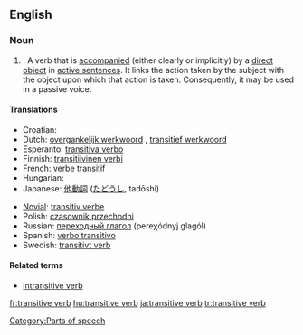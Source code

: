 {{wikipedia}}
==English==

===Noun===
{{en-noun|sg=[[transitive]] [[verb]]}}

# {{grammar}}: A verb that is [[accompanied]] (either clearly or implicitly) by a [[direct object]] in [[active sentence]]s. It links the action taken by the subject with the object upon which that action is taken.  Consequently, it may be used in a passive voice.

====Translations====
{{trans-top|a verb that is accompanied by a direct object}}
*Croatian: {{t-|hr|prijelazni glagol|m}}
*Dutch: [[overgankelijk werkwoord]] {{n}}, [[transitief werkwoord]] {{n}}
*Esperanto: [[transitiva verbo]]
*Finnish: [[transitiivinen verbi]]
*French: [[verbe transitif]] {{m}}
*Hungarian: {{t|hu|tárgyas ige}}
*Japanese: [[他動詞]] ([[たどうし]], tadōshi)
{{trans-mid}}
*[[Novial]]: [[transitiv verbe]]
*Polish: [[czasownik przechodni]] {{m}}
*Russian: [[переходный глагол]] (pereχódnyj glagól) {{m}}
*Spanish: [[verbo transitivo]] {{m}}
*Swedish: [[transitivt verb]] {{n}}
{{trans-bottom}}

====Related terms====
*[[intransitive verb]]

[[Category:Parts of speech]]

[[fr:transitive verb]]
[[hu:transitive verb]]
[[ja:transitive verb]]
[[tr:transitive verb]]